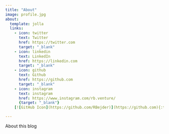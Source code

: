 ```yaml
---
title: "About"
image: profile.jpg
about:
  template: jolla
  links:
    - icon: twitter
      text: Twitter
      href: https://twitter.com
      target: "_blank"
    - icon: linkedin
      text: LinkedIn
      href: https://linkedin.com
      target: "_blank"
    - icon: github
      text: Github
      href: https://github.com
      target: "_blank"
    - icon: instagram
      text: instagram
      href: https://www.instagram.com/rb.venture/
      {target: "_blank"}
    [![GitHub Icon](https://github.com/RBejder)](https://github.com){:target="_blank"} GitHub

---
```


About this blog
